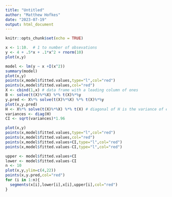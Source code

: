 ```yaml
---
title: "Untitled"
author: "Matthew Hofkes"
date: "2023-07-19"
output: html_document
---
```


```r
knitr::opts_chunk$set(echo = TRUE)
```

```r
x <- 1:10.  # 1 to number of obsevations
y <- 4 + .5*x + .1*x^2 + rnorm(10)
plot(x,y)
```


```r
model <- lm(y ~ x +I(x^2))
summary(model)
plot(x,y)
points(x,model$fitted.values,type="l",col="red")
points(x,model$fitted.values,col="red")
X <- cbind(1,x) # data frame with a leading column of ones
B <- solve(t(X)%*%X) %*% t(X)%*%y
y.pred <- X%*% solve(t(X)%*%X) %*% t(X)%*%y
plot(x,y.pred)
H <- X%*% solve(t(X)%*%X) %*% t(X) # diagonal of H is the variance of each pred value
variances <- diag(H)
CI <- sqrt(variances)*1.96
```

```r
plot(x,y)
points(x,model$fitted.values,type="l",col="red")
points(x,model$fitted.values,col="red")
points(x,model$fitted.values+CI,type="l",col="red")
points(x,model$fitted.values-CI,type="l",col="red")

upper <- model$fitted.values+CI
lower <- model$fitted.values-CI
n <- 10
plot(x,y,ylim=c(4,22))
points(x,y.pred,col="red")
for (i in 1:n){
  segments(x[i],lower[i],x[i],upper[i],col="red")
}
```

